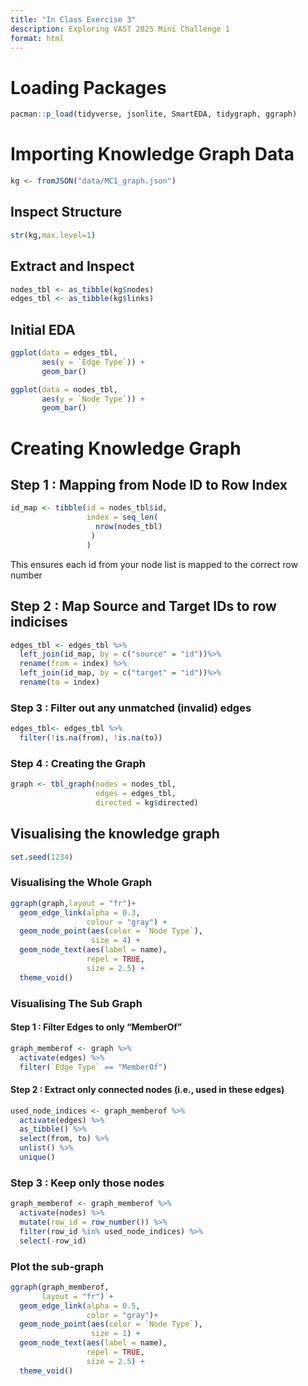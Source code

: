 ```yaml
---
title: "In Class Exercise 3"
description: Exploring VAST 2025 Mini Challenge 1
format: html
---
```


# Loading Packages

```r
pacman::p_load(tidyverse, jsonlite, SmartEDA, tidygraph, ggraph)
```

# Importing Knowledge Graph Data

```r
kg <- fromJSON("data/MC1_graph.json")
```

## Inspect Structure

```r
str(kg,max.level=1)
```

## Extract and Inspect

```r
nodes_tbl <- as_tibble(kg$nodes)
edges_tbl <- as_tibble(kg$links)
```

## Initial EDA

```r
ggplot(data = edges_tbl,
       aes(y = `Edge Type`)) +
       geom_bar()
```

```r
ggplot(data = nodes_tbl,
       aes(y = `Node Type`)) +
       geom_bar()
```

# Creating Knowledge Graph

## Step 1 : Mapping from Node ID to Row Index

```r
id_map <- tibble(id = nodes_tbl$id,
                 index = seq_len(
                   nrow(nodes_tbl)
                  )
                 )
```

This ensures each id from your node list is mapped to the correct row number

## Step 2 : Map Source and Target IDs to row indicises

```r
edges_tbl <- edges_tbl %>% 
  left_join(id_map, by = c("source" = "id"))%>%
  rename(from = index) %>%
  left_join(id_map, by = c("target" = "id"))%>%
  rename(to = index)
```

### Step 3 : Filter out any unmatched (invalid) edges

```r
edges_tbl<- edges_tbl %>%
  filter(!is.na(from), !is.na(to))
```

### Step 4 : Creating the Graph

```r
graph <- tbl_graph(nodes = nodes_tbl,
                   edges = edges_tbl,
                   directed = kg$directed)
```

## Visualising the knowledge graph

```r
set.seed(1234)
```

### Visualising the Whole Graph

```r
ggraph(graph,layout = "fr")+
  geom_edge_link(alpha = 0.3,
                 colour = "gray") +
  geom_node_point(aes(color = `Node Type`),
                  size = 4) +
  geom_node_text(aes(label = name),
                 repel = TRUE,
                 size = 2.5) +
  theme_void()
```

### Visualising The Sub Graph

#### Step 1 : Filter Edges to only "MemberOf"

```r
graph_memberof <- graph %>% 
  activate(edges) %>%
  filter(`Edge Type` == "MemberOf")
```

#### Step 2 : Extract only connected nodes (i.e., used in these edges)

```r
used_node_indices <- graph_memberof %>%
  activate(edges) %>%
  as_tibble() %>% 
  select(from, to) %>%
  unlist() %>%
  unique()
```

### Step 3 : Keep only those nodes

```r
graph_memberof <- graph_memberof %>%
  activate(nodes) %>% 
  mutate(row_id = row_number()) %>% 
  filter(row_id %in% used_node_indices) %>% 
  select(-row_id)
```

### Plot the sub-graph

```r
ggraph(graph_memberof,
       layout = "fr") +
  geom_edge_link(alpha = 0.5,
                 color = "gray")+
  geom_node_point(aes(color = `Node Type`),
                  size = 1) +
  geom_node_text(aes(label = name),
                 repel = TRUE,
                 size = 2.5) + 
  theme_void()
```
